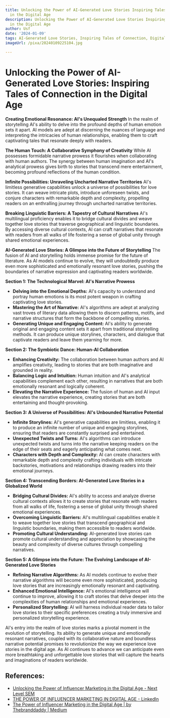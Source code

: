 ```yaml
---
title: Unlocking the Power of AI-Generated Love Stories Inspiring Tales of Connection
  in the Digital Age
description: Unlocking the Power of AI-Generated Love Stories Inspiring Tales of Connection
  in the Digital Age
author: Usf
date: '2024-01-09'
tags: AI-Generated Love Stories, Inspiring Tales of Connection, Digital Age
imageUrl: /pixa/20240109225104.jpg

---
```

# Unlocking the Power  of AI-Generated Love Stories: Inspiring Tales of Connection in the Digital Age

**Creating Emotional Resonance: AI's Unequaled Strength**
In the realm of storytelling AI's ability to delve into  the profound depths of human emotion sets it apart. AI models are adept at discerning the nuances of language and interpreting the intricacies of human relationships, enabling them to craft captivating tales that resonate deeply with readers.

**The Human Touch: A Collaborative Symphony of Creativity**
While AI possesses formidable narrative  prowess it flourishes  when collaborating  with human authors. The synergy between human imagination and AI's analytical prowess gives  birth to stories that transcend mere entertainment, becoming profound reflections of the human condition.

**Infinite Possibilities: Unraveling  Uncharted Narrative  Territories**
AI's  limitless generative capabilities unlock a universe of possibilities for love stories. It can weave intricate plots,  introduce unforeseen twists, and conjure characters  with remarkable depth  and  complexity, propelling readers on an enthralling journey through uncharted narrative territories.

**Breaking Linguistic Barriers: A Tapestry of Cultural Narratives**
AI's multilingual proficiency enables it to bridge cultural divides and weave together love stories that traverse geographical and linguistic boundaries.  By accessing diverse cultural contexts, AI can craft narratives that  resonate with  readers from all walks of life fostering a sense of global unity through shared emotional experiences.

**AI-Generated Love Stories: A Glimpse into the Future of Storytelling**
The fusion of AI and storytelling holds immense promise for the future of literature. As AI models continue to evolve, they will undoubtedly  produce even more sophisticated and emotionally resonant love stories, pushing  the  boundaries  of narrative expression and captivating readers worldwide.

**Section  1: The Technological Marvel: AI's Narrative Prowess**
- **Delving into the Emotional Depths:**  AI's capacity to understand and portray human emotions is its most potent weapon in crafting captivating love  stories.
- **Mastering the Art of Narrative:** AI's algorithms are adept at analyzing vast troves of literary data allowing them to discern patterns, motifs, and narrative structures that form the backbone of compelling stories.
- **Generating  Unique and Engaging Content:** AI's ability to generate original and  engaging content sets it apart from traditional storytelling methods. It can produce unique storylines, characters, and dialogue that captivate readers and leave  them yearning for  more.

**Section 2: The  Symbiotic Dance: Human-AI Collaboration**
- **Enhancing Creativity:** The collaboration between human authors and AI amplifies creativity, leading  to stories that are both  imaginative and grounded in reality.
- **Balancing Logic  and Intuition:** Human intuition  and AI's analytical capabilities complement each other, resulting in narratives that are both emotionally resonant and logically coherent.
- **Elevating the Narrative Experience:** The fusion of  human  and AI input elevates the narrative experience, creating  stories that  are both entertaining and thought-provoking.

**Section 3: A Universe of Possibilities: AI's  Unbounded Narrative Potential**
- **Infinite  Storylines:** AI's generative capabilities are limitless,  enabling it to produce an  infinite number of unique and engaging storylines, ensuring that  readers are constantly surprised and entertained.
- **Unexpected Twists and Turns:** AI's  algorithms can  introduce  unexpected twists  and turns into the narrative keeping readers on  the  edge of their  seats and eagerly anticipating what comes next.
- **Characters with Depth and Complexity:** AI can create characters  with remarkable depth and complexity crafting individuals with intricate backstories, motivations and relationships drawing readers into their emotional  journeys.

**Section 4: Transcending Borders: AI-Generated Love Stories in a Globalized World**
- **Bridging Cultural Divides:** AI's ability to access and analyze diverse cultural contexts allows it to create stories that resonate with readers from all walks  of life, fostering a sense  of global unity through shared emotional experiences.
- **Overcoming Linguistic Barriers:** AI's  multilingual capabilities  enable it to weave together love stories that transcend geographical and linguistic boundaries, making them accessible  to readers worldwide.
- **Promoting  Cultural Understanding:** AI-generated love stories can promote  cultural understanding and appreciation by showcasing the beauty  and complexity of diverse cultures through compelling narratives.

**Section 5: A Glimpse  into the  Future: The Evolving Landscape of AI-Generated Love Stories**
- **Refining Narrative Algorithms:** As AI models continue to evolve their narrative algorithms will become even more sophisticated, producing  love stories  that are increasingly  emotionally resonant and captivating.
- **Enhanced Emotional Intelligence:** AI's emotional intelligence will continue  to improve, allowing it to craft stories that delve deeper into  the complexities of human relationships  and  emotional experiences.
- **Personalized Storytelling:** AI will harness individual reader data to tailor love stories to  their specific preferences creating a truly immersive and personalized storytelling experience.

AI's entry into the realm of love stories marks a pivotal  moment  in the evolution of storytelling. Its  ability to generate  unique and emotionally resonant narratives, coupled  with its  collaborative nature and  boundless narrative potential promises to revolutionize the way we experience love stories in the digital age. As AI continues to advance we can  anticipate even more breathtaking and unforgettable  love stories that will capture the hearts and  imaginations of readers worldwide.

## References:
- [Unlocking the Power of Influencer Marketing in the Digital Age - Next Level SEM](https://nextlevelsem.com/unlocking-the-power-of-influencer-marketing-in-the-digital-age/)
- [THE POWER OF INFLUENCER MARKETING IN DIGITAL AGE - LinkedIn](https://www.linkedin.com/pulse/power-influencer-marketing-digital-age-hari-haran)
- [The Power of Influencer Marketing in the Digital Age | by Thebranddaddy | Medium](https://medium.com/@thebranddaddy1/the-power-of-influencer-marketing-in-the-digital-age-b307a9ef5bdb)
